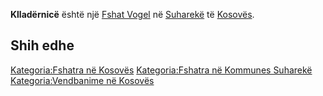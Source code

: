 {{Fshat në Kosovës
 | Emri                = Klladërnicë
| sqi_N_name = Klladërnicë
| sqi_N_FULL_NAME_RO = Klladërnicë
| sqi_N_FULL_NAME_ND_RO = Klladernice
| sqi_N_SORT_NAME_RG = KLLADERNICE
| sqi_N_FULL_NAME_RG = Klladërnicë
| sqi_N_FULL_NAME_ND_RG = Klladernice
| sqi_V_name = Kllodemicë
| sqi_V_FULL_NAME_RO = Kllodemicë Kalldernicë Klladernica
| sqi_V_FULL_NAME_ND_RO = Kllodemice Kalldernice Klladernica
| sqi_V_SORT_NAME_RG = KLLODEMICE KALLDERNICE KLLADERNICA
| sqi_V_FULL_NAME_RG = Kllodemicë Kalldernicë Klladernica
| sqi_V_FULL_NAME_ND_RG = Kllodemice Kalldernice Klladernica
| srp_N_name = Kladernica
| srp_N_FULL_NAME_RO = Kladernica
| srp_N_FULL_NAME_ND_RO = Kladernica
| srp_N_SORT_NAME_RG = KLADERNICA
| srp_N_FULL_NAME_RG = Kladernica
| srp_N_FULL_NAME_ND_RG = Kladernica
| srp_NS_name = Кладерница
| srp_NS_FULL_NAME_RO = Кладерница
| srp_NS_FULL_NAME_ND_RO = Кладерница
| srp_NS_SORT_NAME_RG = КЛАДЕРНИЦА
| srp_NS_FULL_NAME_RG = Кладерница
| srp_NS_FULL_NAME_ND_RG = Кладерница

 | Emri (Rasa dhanore) = 
 | Figura              = 
 | Shteti              = Kosovo
 | Komuna              = Suharekë
 | Kodi postar         = 
 | Sipërfaqja          = 

 | Popullsia           = 

 | Regj. i popullsisë  = 
 | Dend. e popullsisë  = 
 | Faqja zyrtare       = 
 <!--- Koordinatat ----> 
 | Gjerësia            = 42.744444
 | Gjatësia            = 20.694722
 | Lartësia            = 
}}
'''Klladërnicë''' është një [[Fshat Vogel]] në [[Suharekë]] të [[Kosovës]].

<!-- == Gjeografia == -->
<!-- == Historia == -->
<!-- == Demografia == -->
== Shih edhe ==
{{Komuna Suharekë}}
{{Kosovo-Administrata-Cung}}

[[Kategoria:Fshatra në Kosovës]]
[[Kategoria:Fshatra në Kommunes Suharekë]]
[[Kategoria:Vendbanime në Kosovës]]